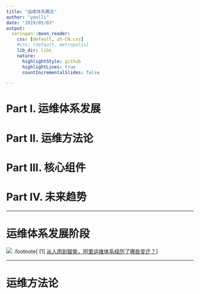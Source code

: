 ```yaml
---
title: "运维体系概览"
author: "yonlli"
date: "2019/05/03"
output:
  xaringan::moon_reader:
    css: [default, zh-CN.css]
    #css: [default, metropolis]
    lib_dir: libs
    nature:
      highlightStyle: github
      highlightLines: true
      countIncrementalSlides: false

---
```


# Part I. 运维体系发展

# Part II. 运维方法论

# Part III. 核心组件

# Part IV. 未来趋势

---

# 运维体系发展阶段

![](http://techforum-img.cn-hangzhou.oss-pub.aliyun-inc.com/1536653470933/2.jpg)
.footnote[
[1] [从人肉到智能，阿里运维体系经历了哪些变迁？](https://102.alibaba.com/detail?id=184)
]

---

# 运维方法论



